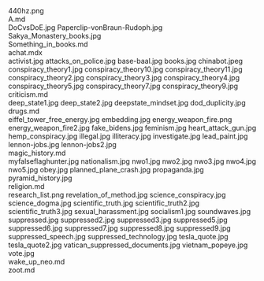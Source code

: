     
<PopImage className="sm:float-right clear-right m-auto sm:m-1 sm:ml-4" src={PNG_440hz_png} width={384} alt="440hz.png">
	440hz.png
</PopImage>
<div className="w-full md:max-w-[80rem] float-right italic">
	<MD_A_md />
	A.md
</div>
<PopImage className="sm:float-left clear-left m-auto sm:m-1 sm:mr-4" src={JPG_DoCvsDoE_jpg} width={384} alt="DoCvsDoE.jpg">
	DoCvsDoE.jpg
</PopImage>
<PopImage className="sm:float-right clear-right m-auto sm:m-1 sm:ml-4" src={JPG_Paperclip_vonBraun_Rudoph_jpg} width={384} alt="Paperclip-vonBraun-Rudoph.jpg">
	Paperclip-vonBraun-Rudoph.jpg
</PopImage>
<PopImage className="sm:float-left clear-left m-auto sm:m-1 sm:mr-4" src={JPG_Sakya_Monastery_books_jpg} width={384} alt="Sakya_Monastery_books.jpg">
	Sakya_Monastery_books.jpg
</PopImage>
<div className="w-full md:max-w-[80rem] float-right italic">
	<MD_Something_in_books_md />
	Something_in_books.md
</div>
<div className="w-full md:max-w-[80rem] float-right italic">
	<MDX_achat_mdx />
	achat.mdx
</div>
<PopImage className="sm:float-right clear-right m-auto sm:m-1 sm:ml-4" src={JPG_activist_jpg} width={384} alt="activist.jpg">
	activist.jpg
</PopImage>
<PopImage className="sm:float-left clear-left m-auto sm:m-1 sm:mr-4" src={JPG_attacks_on_police_jpg} width={384} alt="attacks_on_police.jpg">
	attacks_on_police.jpg
</PopImage>
<PopImage className="sm:float-right clear-right m-auto sm:m-1 sm:ml-4" src={JPG_base_baal_jpg} width={384} alt="base-baal.jpg">
	base-baal.jpg
</PopImage>
<PopImage className="sm:float-left clear-left m-auto sm:m-1 sm:mr-4" src={JPG_books_jpg} width={384} alt="books.jpg">
	books.jpg
</PopImage>
<PopImage className="sm:float-right clear-right m-auto sm:m-1 sm:ml-4" src={JPEG_chinabot_jpeg} width={384} alt="chinabot.jpeg">
	chinabot.jpeg
</PopImage>
<PopImage className="sm:float-left clear-left m-auto sm:m-1 sm:mr-4" src={JPG_conspiracy_theory1_jpg} width={384} alt="conspiracy_theory1.jpg">
	conspiracy_theory1.jpg
</PopImage>
<PopImage className="sm:float-right clear-right m-auto sm:m-1 sm:ml-4" src={JPG_conspiracy_theory10_jpg} width={384} alt="conspiracy_theory10.jpg">
	conspiracy_theory10.jpg
</PopImage>
<PopImage className="sm:float-left clear-left m-auto sm:m-1 sm:mr-4" src={JPG_conspiracy_theory11_jpg} width={384} alt="conspiracy_theory11.jpg">
	conspiracy_theory11.jpg
</PopImage>
<PopImage className="sm:float-right clear-right m-auto sm:m-1 sm:ml-4" src={JPG_conspiracy_theory2_jpg} width={384} alt="conspiracy_theory2.jpg">
	conspiracy_theory2.jpg
</PopImage>
<PopImage className="sm:float-left clear-left m-auto sm:m-1 sm:mr-4" src={JPG_conspiracy_theory3_jpg} width={384} alt="conspiracy_theory3.jpg">
	conspiracy_theory3.jpg
</PopImage>
<PopImage className="sm:float-right clear-right m-auto sm:m-1 sm:ml-4" src={JPG_conspiracy_theory4_jpg} width={384} alt="conspiracy_theory4.jpg">
	conspiracy_theory4.jpg
</PopImage>
<PopImage className="sm:float-left clear-left m-auto sm:m-1 sm:mr-4" src={JPG_conspiracy_theory5_jpg} width={384} alt="conspiracy_theory5.jpg">
	conspiracy_theory5.jpg
</PopImage>
<PopImage className="sm:float-right clear-right m-auto sm:m-1 sm:ml-4" src={JPG_conspiracy_theory7_jpg} width={384} alt="conspiracy_theory7.jpg">
	conspiracy_theory7.jpg
</PopImage>
<PopImage className="sm:float-left clear-left m-auto sm:m-1 sm:mr-4" src={JPG_conspiracy_theory9_jpg} width={384} alt="conspiracy_theory9.jpg">
	conspiracy_theory9.jpg
</PopImage>
<div className="w-full md:max-w-[80rem] float-right italic">
	<MD_criticism_md />
	criticism.md
</div>
<PopImage className="sm:float-right clear-right m-auto sm:m-1 sm:ml-4" src={JPG_deep_state1_jpg} width={384} alt="deep_state1.jpg">
	deep_state1.jpg
</PopImage>
<PopImage className="sm:float-left clear-left m-auto sm:m-1 sm:mr-4" src={JPG_deep_state2_jpg} width={384} alt="deep_state2.jpg">
	deep_state2.jpg
</PopImage>
<PopImage className="sm:float-right clear-right m-auto sm:m-1 sm:ml-4" src={JPG_deepstate_mindset_jpg} width={384} alt="deepstate_mindset.jpg">
	deepstate_mindset.jpg
</PopImage>
<PopImage className="sm:float-left clear-left m-auto sm:m-1 sm:mr-4" src={JPG_dod_duplicity_jpg} width={384} alt="dod_duplicity.jpg">
	dod_duplicity.jpg
</PopImage>
<div className="w-full md:max-w-[80rem] float-right italic">
	<MD_drugs_md />
	drugs.md
</div>
<PopImage className="sm:float-right clear-right m-auto sm:m-1 sm:ml-4" src={JPG_eiffel_tower_free_energy_jpg} width={384} alt="eiffel_tower_free_energy.jpg">
	eiffel_tower_free_energy.jpg
</PopImage>
<PopImage className="sm:float-left clear-left m-auto sm:m-1 sm:mr-4" src={JPG_embedding_jpg} width={384} alt="embedding.jpg">
	embedding.jpg
</PopImage>
<PopImage className="sm:float-right clear-right m-auto sm:m-1 sm:ml-4" src={PNG_energy_weapon_fire_png} width={384} alt="energy_weapon_fire.png">
	energy_weapon_fire.png
</PopImage>
<PopImage className="sm:float-left clear-left m-auto sm:m-1 sm:mr-4" src={JPG_energy_weapon_fire2_jpg} width={384} alt="energy_weapon_fire2.jpg">
	energy_weapon_fire2.jpg
</PopImage>
<PopImage className="sm:float-right clear-right m-auto sm:m-1 sm:ml-4" src={JPG_fake_bidens_jpg} width={384} alt="fake_bidens.jpg">
	fake_bidens.jpg
</PopImage>
<PopImage className="sm:float-left clear-left m-auto sm:m-1 sm:mr-4" src={JPG_feminism_jpg} width={384} alt="feminism.jpg">
	feminism.jpg
</PopImage>
<PopImage className="sm:float-right clear-right m-auto sm:m-1 sm:ml-4" src={JPG_heart_attack_gun_jpg} width={384} alt="heart_attack_gun.jpg">
	heart_attack_gun.jpg
</PopImage>
<PopImage className="sm:float-left clear-left m-auto sm:m-1 sm:mr-4" src={JPG_hemp_conspiracy_jpg} width={384} alt="hemp_conspiracy.jpg">
	hemp_conspiracy.jpg
</PopImage>
<PopImage className="sm:float-right clear-right m-auto sm:m-1 sm:ml-4" src={JPG_illegal_jpg} width={384} alt="illegal.jpg">
	illegal.jpg
</PopImage>
<PopImage className="sm:float-left clear-left m-auto sm:m-1 sm:mr-4" src={JPG_illiteracy_jpg} width={384} alt="illiteracy.jpg">
	illiteracy.jpg
</PopImage>
<PopImage className="sm:float-right clear-right m-auto sm:m-1 sm:ml-4" src={JPG_investigate_jpg} width={384} alt="investigate.jpg">
	investigate.jpg
</PopImage>
<PopImage className="sm:float-left clear-left m-auto sm:m-1 sm:mr-4" src={JPG_lead_paint_jpg} width={384} alt="lead_paint.jpg">
	lead_paint.jpg
</PopImage>
<PopImage className="sm:float-right clear-right m-auto sm:m-1 sm:ml-4" src={JPG_lennon_jobs_jpg} width={384} alt="lennon-jobs.jpg">
	lennon-jobs.jpg
</PopImage>
<PopImage className="sm:float-left clear-left m-auto sm:m-1 sm:mr-4" src={JPG_lennon_jobs2_jpg} width={384} alt="lennon-jobs2.jpg">
	lennon-jobs2.jpg
</PopImage>
<div className="w-full md:max-w-[80rem] float-right italic">
	<MD_magic_history_md />
	magic_history.md
</div>
<PopImage className="sm:float-right clear-right m-auto sm:m-1 sm:ml-4" src={JPG_myfalseflaghunter_jpg} width={384} alt="myfalseflaghunter.jpg">
	myfalseflaghunter.jpg
</PopImage>
<PopImage className="sm:float-left clear-left m-auto sm:m-1 sm:mr-4" src={JPG_nationalism_jpg} width={384} alt="nationalism.jpg">
	nationalism.jpg
</PopImage>
<PopImage className="sm:float-right clear-right m-auto sm:m-1 sm:ml-4" src={JPG_nwo1_jpg} width={384} alt="nwo1.jpg">
	nwo1.jpg
</PopImage>
<PopImage className="sm:float-left clear-left m-auto sm:m-1 sm:mr-4" src={JPG_nwo2_jpg} width={384} alt="nwo2.jpg">
	nwo2.jpg
</PopImage>
<PopImage className="sm:float-right clear-right m-auto sm:m-1 sm:ml-4" src={JPG_nwo3_jpg} width={384} alt="nwo3.jpg">
	nwo3.jpg
</PopImage>
<PopImage className="sm:float-left clear-left m-auto sm:m-1 sm:mr-4" src={JPG_nwo4_jpg} width={384} alt="nwo4.jpg">
	nwo4.jpg
</PopImage>
<PopImage className="sm:float-right clear-right m-auto sm:m-1 sm:ml-4" src={JPG_nwo5_jpg} width={384} alt="nwo5.jpg">
	nwo5.jpg
</PopImage>
<PopImage className="sm:float-left clear-left m-auto sm:m-1 sm:mr-4" src={JPG_obey_jpg} width={384} alt="obey.jpg">
	obey.jpg
</PopImage>
<PopImage className="sm:float-right clear-right m-auto sm:m-1 sm:ml-4" src={JPG_planned_plane_crash_jpg} width={384} alt="planned_plane_crash.jpg">
	planned_plane_crash.jpg
</PopImage>
<PopImage className="sm:float-left clear-left m-auto sm:m-1 sm:mr-4" src={JPG_propaganda_jpg} width={384} alt="propaganda.jpg">
	propaganda.jpg
</PopImage>
<PopImage className="sm:float-right clear-right m-auto sm:m-1 sm:ml-4" src={JPG_pyramid_history_jpg} width={384} alt="pyramid_history.jpg">
	pyramid_history.jpg
</PopImage>
<div className="w-full md:max-w-[80rem] float-right italic">
	<MD_religion_md />
	religion.md
</div>
<PopImage className="sm:float-left clear-left m-auto sm:m-1 sm:mr-4" src={PNG_research_list_png} width={384} alt="research_list.png">
	research_list.png
</PopImage>
<PopImage className="sm:float-right clear-right m-auto sm:m-1 sm:ml-4" src={JPG_revelation_of_method_jpg} width={384} alt="revelation_of_method.jpg">
	revelation_of_method.jpg
</PopImage>
<PopImage className="sm:float-left clear-left m-auto sm:m-1 sm:mr-4" src={JPG_science_conspiracy_jpg} width={384} alt="science_conspiracy.jpg">
	science_conspiracy.jpg
</PopImage>
<PopImage className="sm:float-right clear-right m-auto sm:m-1 sm:ml-4" src={JPG_science_dogma_jpg} width={384} alt="science_dogma.jpg">
	science_dogma.jpg
</PopImage>
<PopImage className="sm:float-left clear-left m-auto sm:m-1 sm:mr-4" src={JPG_scientific_truth_jpg} width={384} alt="scientific_truth.jpg">
	scientific_truth.jpg
</PopImage>
<PopImage className="sm:float-right clear-right m-auto sm:m-1 sm:ml-4" src={JPG_scientific_truth2_jpg} width={384} alt="scientific_truth2.jpg">
	scientific_truth2.jpg
</PopImage>
<PopImage className="sm:float-left clear-left m-auto sm:m-1 sm:mr-4" src={JPG_scientific_truth3_jpg} width={384} alt="scientific_truth3.jpg">
	scientific_truth3.jpg
</PopImage>
<PopImage className="sm:float-right clear-right m-auto sm:m-1 sm:ml-4" src={JPG_sexual_harassment_jpg} width={384} alt="sexual_harassment.jpg">
	sexual_harassment.jpg
</PopImage>
<PopImage className="sm:float-left clear-left m-auto sm:m-1 sm:mr-4" src={JPG_socialism1_jpg} width={384} alt="socialism1.jpg">
	socialism1.jpg
</PopImage>
<PopImage className="sm:float-right clear-right m-auto sm:m-1 sm:ml-4" src={JPG_soundwaves_jpg} width={384} alt="soundwaves.jpg">
	soundwaves.jpg
</PopImage>
<PopImage className="sm:float-left clear-left m-auto sm:m-1 sm:mr-4" src={JPG_suppressed_jpg} width={384} alt="suppressed.jpg">
	suppressed.jpg
</PopImage>
<PopImage className="sm:float-right clear-right m-auto sm:m-1 sm:ml-4" src={JPG_suppressed2_jpg} width={384} alt="suppressed2.jpg">
	suppressed2.jpg
</PopImage>
<PopImage className="sm:float-left clear-left m-auto sm:m-1 sm:mr-4" src={JPG_suppressed3_jpg} width={384} alt="suppressed3.jpg">
	suppressed3.jpg
</PopImage>
<PopImage className="sm:float-right clear-right m-auto sm:m-1 sm:ml-4" src={JPG_suppressed5_jpg} width={384} alt="suppressed5.jpg">
	suppressed5.jpg
</PopImage>
<PopImage className="sm:float-left clear-left m-auto sm:m-1 sm:mr-4" src={JPG_suppressed6_jpg} width={384} alt="suppressed6.jpg">
	suppressed6.jpg
</PopImage>
<PopImage className="sm:float-right clear-right m-auto sm:m-1 sm:ml-4" src={JPG_suppressed7_jpg} width={384} alt="suppressed7.jpg">
	suppressed7.jpg
</PopImage>
<PopImage className="sm:float-left clear-left m-auto sm:m-1 sm:mr-4" src={JPG_suppressed8_jpg} width={384} alt="suppressed8.jpg">
	suppressed8.jpg
</PopImage>
<PopImage className="sm:float-right clear-right m-auto sm:m-1 sm:ml-4" src={JPG_suppressed9_jpg} width={384} alt="suppressed9.jpg">
	suppressed9.jpg
</PopImage>
<PopImage className="sm:float-left clear-left m-auto sm:m-1 sm:mr-4" src={JPG_suppressed_speech_jpg} width={384} alt="suppressed_speech.jpg">
	suppressed_speech.jpg
</PopImage>
<PopImage className="sm:float-right clear-right m-auto sm:m-1 sm:ml-4" src={JPG_suppressed_technology_jpg} width={384} alt="suppressed_technology.jpg">
	suppressed_technology.jpg
</PopImage>
<PopImage className="sm:float-left clear-left m-auto sm:m-1 sm:mr-4" src={JPG_tesla_quote_jpg} width={384} alt="tesla_quote.jpg">
	tesla_quote.jpg
</PopImage>
<PopImage className="sm:float-right clear-right m-auto sm:m-1 sm:ml-4" src={JPG_tesla_quote2_jpg} width={384} alt="tesla_quote2.jpg">
	tesla_quote2.jpg
</PopImage>
<PopImage className="sm:float-left clear-left m-auto sm:m-1 sm:mr-4" src={JPG_vatican_suppressed_documents_jpg} width={384} alt="vatican_suppressed_documents.jpg">
	vatican_suppressed_documents.jpg
</PopImage>
<PopImage className="sm:float-right clear-right m-auto sm:m-1 sm:ml-4" src={JPG_vietnam_popeye_jpg} width={384} alt="vietnam_popeye.jpg">
	vietnam_popeye.jpg
</PopImage>
<PopImage className="sm:float-left clear-left m-auto sm:m-1 sm:mr-4" src={JPG_vote_jpg} width={384} alt="vote.jpg">
	vote.jpg
</PopImage>
<div className="w-full md:max-w-[80rem] float-right italic">
	<MD_wake_up_neo_md />
	wake_up_neo.md
</div>
<div className="w-full md:max-w-[80rem] float-right italic">
	<MD_zoot_md />
	zoot.md
</div>
